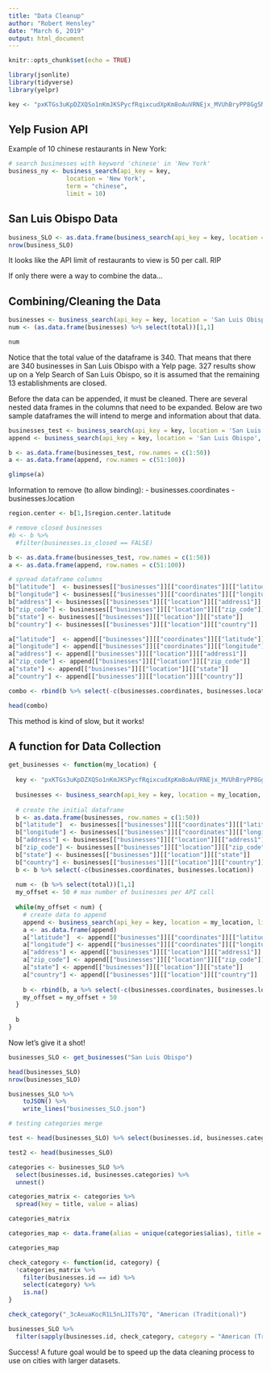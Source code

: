 ```yaml
---
title: "Data Cleanup"
author: "Robert Hensley"
date: "March 6, 2019"
output: html_document
---
```


```r
knitr::opts_chunk$set(echo = TRUE)
```

```r
library(jsonlite)
library(tidyverse)
library(yelpr)

key <- "pxKTGs3uKpDZXQSo1nKmJKSPycfRqixcudXpKm8oAuVRNEjx_MVUhBryPP8Gg5MgPn6Cl28RO6dfRNFrh3jNQVdcDxu-uNI5IUT7-phwJPiOW2L2D2cRrEtIXJyAXHYx"

```

## Yelp Fusion API

Example of 10 chinese restaurants in New York:

```r
# search businesses with keyword 'chinese' in 'New York'
business_ny <- business_search(api_key = key,
                location = 'New York',
                term = "chinese",
                limit = 10)
```

## San Luis Obispo Data

```r
business_SLO <- as.data.frame(business_search(api_key = key, location = 'San Luis Obispo', limit = 50))
nrow(business_SLO)
```

It looks like the API limit of restaurants to view is 50 per call. RIP

If only there were a way to combine the data...

## Combining/Cleaning the Data

```r
businesses <- business_search(api_key = key, location = 'San Luis Obispo', limit = 50)
num <- (as.data.frame(businesses) %>% select(total))[1,1]

num
```

Notice that the total value of the dataframe is 340. That means that there are 340 businesses in San Luis Obispo with a Yelp page. 327 results show up on a Yelp Search of San Luis Obispo, so it is assumed that the remaining 13 establishments are closed. 

Before the data can be appended, it must be cleaned. There are several nested data frames in the columns that need to be expanded. Below are two sample dataframes the will intend to merge and information about that data.

```r
businesses_test <- business_search(api_key = key, location = 'San Luis Obispo', limit = 50)
append <- business_search(api_key = key, location = 'San Luis Obispo', limit = 50, offset = 50)

b <- as.data.frame(businesses_test, row.names = c(1:50))
a <- as.data.frame(append, row.names = c(51:100))

glimpse(a)
```

Information to remove (to allow binding):
- businesses.coordinates
- businesses.location

```r
region.center <- b[1,]$region.center.latitude

# remove closed businesses
#b <- b %>%
  #filter(businesses.is_closed == FALSE)

b <- as.data.frame(businesses_test, row.names = c(1:50))
a <- as.data.frame(append, row.names = c(51:100))

# spread dataframe columns
b["latitude"]  <- businesses[["businesses"]][["coordinates"]][["latitude"]]
b["longitude"] <- businesses[["businesses"]][["coordinates"]][["longitude"]]
b["address"] <- businesses[["businesses"]][["location"]][["address1"]]
b["zip_code"] <- businesses[["businesses"]][["location"]][["zip_code"]]
b["state"] <- businesses[["businesses"]][["location"]][["state"]]
b["country"] <- businesses[["businesses"]][["location"]][["country"]]

a["latitude"]  <- append[["businesses"]][["coordinates"]][["latitude"]]
a["longitude"] <- append[["businesses"]][["coordinates"]][["longitude"]]
a["address"] <- append[["businesses"]][["location"]][["address1"]]
a["zip_code"] <- append[["businesses"]][["location"]][["zip_code"]]
a["state"] <- append[["businesses"]][["location"]][["state"]]
a["country"] <- append[["businesses"]][["location"]][["country"]]

combo <- rbind(b %>% select(-c(businesses.coordinates, businesses.location)), a %>% select(-c(businesses.coordinates, businesses.location)))

head(combo)

```

This method is kind of slow, but it works!

## A function for Data Collection

```r
get_businesses <- function(my_location) {
  
  key <- "pxKTGs3uKpDZXQSo1nKmJKSPycfRqixcudXpKm8oAuVRNEjx_MVUhBryPP8Gg5MgPn6Cl28RO6dfRNFrh3jNQVdcDxu-uNI5IUT7-phwJPiOW2L2D2cRrEtIXJyAXHYx"
  
  businesses <- business_search(api_key = key, location = my_location, limit = 50)
  
  # create the initial dataframe
  b <- as.data.frame(businesses, row.names = c(1:50))
  b["latitude"]  <- businesses[["businesses"]][["coordinates"]][["latitude"]]
  b["longitude"] <- businesses[["businesses"]][["coordinates"]][["longitude"]]
  b["address"] <- businesses[["businesses"]][["location"]][["address1"]]
  b["zip_code"] <- businesses[["businesses"]][["location"]][["zip_code"]]
  b["state"] <- businesses[["businesses"]][["location"]][["state"]]
  b["country"] <- businesses[["businesses"]][["location"]][["country"]]
  b <- b %>% select(-c(businesses.coordinates, businesses.location))
  
  num <- (b %>% select(total))[1,1]
  my_offset <- 50 # max number of businesses per API call
  
  while(my_offset < num) {
    # create data to append
    append <- business_search(api_key = key, location = my_location, limit = 50, offset = my_offset)
    a <- as.data.frame(append)
    a["latitude"]  <- append[["businesses"]][["coordinates"]][["latitude"]]
    a["longitude"] <- append[["businesses"]][["coordinates"]][["longitude"]]
    a["address"] <- append[["businesses"]][["location"]][["address1"]]
    a["zip_code"] <- append[["businesses"]][["location"]][["zip_code"]]
    a["state"] <- append[["businesses"]][["location"]][["state"]]
    a["country"] <- append[["businesses"]][["location"]][["country"]]
    
    b <- rbind(b, a %>% select(-c(businesses.coordinates, businesses.location)))
    my_offset = my_offset + 50
  }
  
  b
}
```

Now let's give it a shot!

```r
businesses_SLO <- get_businesses("San Luis Obispo")
```

```r
head(businesses_SLO)
nrow(businesses_SLO)

businesses_SLO %>% 
    toJSON() %>%
    write_lines("businesses_SLO.json")
```

```r

# testing categories merge

test <- head(businesses_SLO) %>% select(businesses.id, businesses.categories)

test2 <- head(businesses_SLO)

categories <- businesses_SLO %>% 
  select(businesses.id, businesses.categories) %>%
  unnest() 

categories_matrix <- categories %>%
  spread(key = title, value = alias)

categories_matrix

categories_map <- data.frame(alias = unique(categories$alias), title = unique(categories$title))

categories_map

```

```r

check_category <- function(id, category) {
  !categories_matrix %>%
    filter(businesses.id == id) %>%
    select(category) %>% 
    is.na()
}

check_category("_3cAeuaKocR1L5nLJITs7Q", "American (Traditional)")
```

```r

businesses_SLO %>% 
  filter(sapply(businesses.id, check_category, category = "American (Traditional)"))
```

Success! A future goal would be to speed up the data cleaning process to use on cities with larger datasets.


